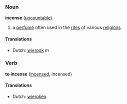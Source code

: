 ===Noun===
'''incense''' ([[uncountable]])

# a [[perfume]] often used in the [[rite]]s of various [[religion]]s.

====Translations====
*Dutch: [[wierook]] ''m''

===Verb===
'''to incense''' ([[incensed]], incensed)

====Translations====
*Dutch: [[wieroken]]